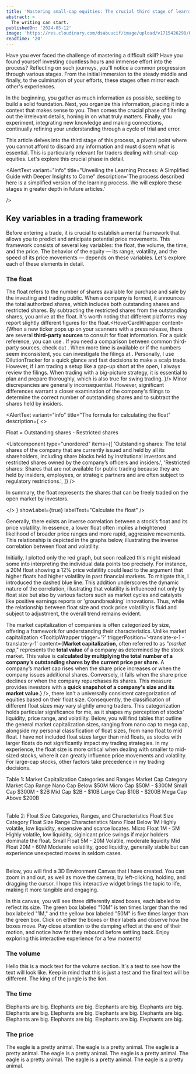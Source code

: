 ```yaml
---
title: 'Mastering small-cap equities: The crucial third stage of learning'
abstract: >
  The writing can start.
publishedOn: '2024-05-12'
image: 'https://res.cloudinary.com/dsabuucif/image/upload/v1715426298/Hakanda%20Blog%20Open%20Graph/penguin-1867414_1280_dgsmkn.jpg'
readTime: '20'
---
```


Have you ever faced the challenge of mastering a difficult skill?
Have you found yourself investing countless hours and immense effort into the process?
Reflecting on such journeys, you'll notice a common progression through various stages.
From the initial immersion to the steady middle and finally, to the culmination of your efforts,
these stages often mirror each other's experiences.

In the beginning, you gather as much information as possible, seeking to build a solid foundation.
Next, you organize this information, placing it into a context that makes sense to you.
Then comes the crucial phase of filtering out the irrelevant details, honing in on what truly matters.
Finally, you experiment, integrating new knowledge and making connections, continually refining your
understanding through a cycle of trial and error.

This article delves into the third stage of this process, a pivotal point where you cannot afford to discard
any information and must discern what is essential.
This is particularly relevant for traders dealing with small-cap equities.
Let's explore this crucial phase in detail.

<AlertText
variant="info"
title="Unveiling the Learning Process: A Simplified Guide with Deeper Insights to Come"
description='The process described here is a simplified version of the learning process. 
We will explore these stages in greater depth in future articles.'

/>

## Key variables in a trading framework

Before entering a trade, it is crucial to establish a mental framework that allows you to predict and anticipate potential price movements.
This framework consists of several key variables: the float, the volume, the time, and the price.
The behavior of the equity — its range, volatility, and the speed of its price movements — depends on these variables.
Let's explore each of these elements in detail.

### The float

The float refers to the number of shares available for purchase and sale by
the investing and trading public. When a company is formed, it announces the
total authorized shares, which includes both outstanding shares and restricted
shares. By subtracting the restricted shares from the outstanding shares, you
arrive at the float. It's worth noting that different platforms may report
slightly different figures for the float.<HoverCardWrapper content={<span>When a new ticker pops up on your scanners with a press release, there are several <b>third-party sources</b> to consult for float information. For a quick reference, you can use <Textlink text="DilutionTracker" href="https://dilutiontracker.com/" />. If you need a comparison between common third-party sources, check out <Textlink text="KnowTheFloat" href="https://knowthefloat.com" />. When more time is available or if the numbers seem inconsistent, you can investigate the filings at <Textlink text="BamSEC" href="https://www.bamsec.com/" />. Personally, I use DilutionTracker for a quick glance and fast decisions to make a scalp trade. However, if I am trading a setup like a gap-up short at the open, I always review the filings. When trading with a big-picture strategy, it is essential to plan and prepare thoroughly, which is also true for swing trading. </span>}/>
Minor discrepancies are generally inconsequential. However, significant differences warrant a closer examination of the company's filings to determine the correct number of outstanding shares and to subtract the shares held by insiders.

<AlertText
  variant="info"
  title="The formula for calculating the float"
  description={
    <>
      <p className="border rounded-lg w-fit p-2 mt-4">
        <span className="">Float</span> = Outstanding shares - Restricted shares
      </p>
      <Listcomponent
        type="unordered"
        items={[
          'Outstanding shares: The total shares of the company that are currently issued and held by all its shareholders, including share blocks held by institutional investors and restricted shares owned by the company’s officers and insiders.',
          'Restricted shares: Shares that are not available for public trading because they are held by insiders, employees, or strategic partners and are often subject to regulatory restrictions.',
        ]}
      />
      <p>
        In summary, the float represents the shares that can be freely traded on
        the open market by investors.
      </p>
    </>
  }
  showLabel={true}
  labelText="Calculate the float"
/>

Generally, there exists an inverse correlation between a stock’s float and its price volatility.
In essence, a lower float often implies a heightened likelihood of broader price ranges and more rapid, aggressive movements.
This relationship is depicted in the graphs below, illustrating the inverse correlation between float and volatility.

<FloatVolatilityCorrelation labelColor="#1c733f" labelFontSize="16px" />

Initially, I plotted only the red graph, but soon realized this might mislead some into interpreting the individual data points too precisely.
For instance, a 20M float showing a 12% price volatility could lead to the argument that higher floats had higher volatility in past financial markets.
To mitigate this, I introduced the dashed blue line.
This addition underscores the dynamic nature of the correlation, illustrating that volatility is influenced not only by float size
but also by various factors such as market cycles and catalysts like positive earnings reports or 'groundbreaking' innovations.
Thus, while the relationship between float size and stock price volatility is fluid and subject to adjustment, the overall trend remains evident.

The market capitalization of companies is often categorized by size, offering a framework for understanding their characteristics.
Unlike market capitalization <TooltipWrapper trigger='?' triggerPosition='-translate-x-1 -translate-y-1' content={<span><b>Market capitalization</b>, often referred to as "<i>market cap</i>," represents the <b>total value</b> of a company as determined by the stock market. This value is <strong>calculated by multiplying the total number of a company’s outstanding shares by the current price per share</strong>. A company’s market cap rises when the share price increases or when the company issues additional shares. Conversely, it falls when the share price declines or when the company repurchases its shares. This measure provides investors with a <b>quick snapshot of a company's size and its market value</b>.</span>} />,
there isn't a universally consistent categorization of equities based on their float size.
Consequently, the classification of different float sizes may vary slightly among traders.
This categorization holds particular significance for me, as it shapes my perception of stocks' liquidity, price range, and volatility.
Below, you will find tables that outline the general market capitalization sizes, ranging from nano cap to mega cap, alongside
my personal classification of float sizes, from nano float to mid float.
I have not included float sizes larger than mid floats, as stocks with larger floats do not significantly impact my trading strategies.
In my experience, the float size is more critical when dealing with smaller to mid-sized stocks, where it can greatly influence price movements
and volatility. For large-cap stocks, other factors take precedence in my trading decisions.

<Table>
  <TableCaption>
    Table 1: Market Capitalization Categories and Ranges
  </TableCaption>
  <TableHeader>
    <TableRow>
      <TableHead>Market Cap Category</TableHead>
      <TableHead>Market Cap Range</TableHead>
    </TableRow>
  </TableHeader>
  <TableBody>
    <TableRow>
      <TableCell>Nano Cap</TableCell>
      <TableCell>Below $50M</TableCell>
    </TableRow>
    <TableRow>
      <TableCell>Micro Cap</TableCell>
      <TableCell>$50M - $300M</TableCell>
    </TableRow>
    <TableRow>
      <TableCell>Small Cap</TableCell>
      <TableCell>$300M - $2B</TableCell>
    </TableRow>
    <TableRow>
      <TableCell>Mid Cap</TableCell>
      <TableCell>$2B - $10B</TableCell>
    </TableRow>
    <TableRow>
      <TableCell>Large Cap</TableCell>
      <TableCell>$10B - $200B</TableCell>
    </TableRow>
    <TableRow>
      <TableCell>Mega Cap</TableCell>
      <TableCell>Above $200B</TableCell>
    </TableRow>
  </TableBody>
</Table>

<Table>
  <TableCaption>
    Table 2: Float Size Categories, Ranges, and Characteristics
  </TableCaption>
  <TableHeader>
    <TableRow>
      <TableHead>Float Size Category</TableHead>
      <TableHead>Float Size Range</TableHead>
      <TableHead>Characteristics</TableHead>
    </TableRow>
  </TableHeader>
  <TableBody>
    <TableRow>
      <TableCell>Nano Float</TableCell>
      <TableCell>Below 1M</TableCell>
      <TableCell>
        Highly volatile, low liquidity, expensive and scarce locates.
      </TableCell>
    </TableRow>
    <TableRow>
      <TableCell>Micro Float</TableCell>
      <TableCell>1M - 5M</TableCell>
      <TableCell>
        Highly volatile, low liquidity, siginicant price swings if major holders
        dominate the float.
      </TableCell>
    </TableRow>
    <TableRow>
      <TableCell>Small Float</TableCell>
      <TableCell>5M - 20M</TableCell>
      <TableCell>Volatile, moderate liquidity</TableCell>
    </TableRow>
    <TableRow>
      <TableCell>Mid Float</TableCell>
      <TableCell>20M - 60M</TableCell>
      <TableCell>
        Moderate volatility, good liquidity, generally stable but can experience
        unexpected moves in seldom cases.
      </TableCell>
    </TableRow>
  </TableBody>
</Table>

<AlertText
  variant="warning"
  title="Check the institutional ownership"
  description="When analyzing a company's stock float, it is crucial to consider the institutional ownership. High institutional ownership can lead to a lower float since institutions often hold substantial blocks of shares. When using tools like DilutionTracker, you should subtract institutional ownership (I/O) from the total float to get an accurate measure. Understanding I/O can help you avoid unexpected behaviors where a stock acts like a low-float stock, even if you expected it to behave like a mid-float stock.
  However, it's important to note that even with accurate float calculations, stock behavior can still vary. The float does not guarantee or predict the stock's behavior with complete certainty. Instead, it offers a framework for understanding potential movements and characteristics. The float should be seen as a guide to what is possible and how the stock might behave, rather than a definitive predictor."
/>

Below, you will find a 3D Environment Canvas that I have created. You can zoom in
and out, as well as move the camera, by left-clicking, holding, and dragging the
cursor. I hope this interactive widget brings the topic to life, making it more tangible
and engaging.

In this canvas, you will see three differently sized boxes, each labeled to reflect its size.
The green box labeled "10M" is ten times larger than the red box labeled "1M," and the yellow box labeled "50M" is five times larger than
the green box. Click on either the boxes or their labels and observe how the boxes move. Pay close attention to the damping effect at the end
of their motion, and notice how far they rebound before settling back. Enjoy exploring this interactive experience for a few moments!

<InteractiveFloat />

### The volume

Hello this is a mock text for the volume section. It`s a test to see how the text will look like.
Keep in mind that this is just a test and the final text will be different. The king of the jungle is the lion.

### The time

Elephants are big. Elephants are big. Elephants are big. Elephants are big. Elephants are big. Elephants are big.
Elephants are big. Elephants are big. Elephants are big. Elephants are big. Elephants are big. Elephants are big.

### The price

The eagle is a pretty animal. The eagle is a pretty animal. The eagle is a pretty animal. The eagle is a pretty animal.
The eagle is a pretty animal. The eagle is a pretty animal. The eagle is a pretty animal. The eagle is a pretty animal.
